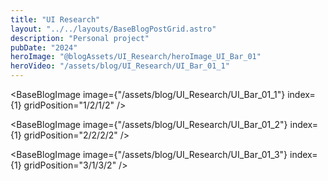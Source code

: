 ```yaml
---
title: "UI Research"
layout: "../../layouts/BaseBlogPostGrid.astro"
description: "Personal project"
pubDate: "2024"
heroImage: "@blogAssets/UI_Research/heroImage_UI_Bar_01"
heroVideo: "/assets/blog/UI_Research/UI_Bar_01_1"
---
```



<BaseBlogHeadTile
  index="1"
  title={frontmatter.title}
  date={frontmatter.pubDate}
  text="Personal project"
  gridPosition="1/1/1/3"
/>

<BaseBlogImage
  image={"/assets/blog/UI_Research/UI_Bar_01_1"}
  index={1}
  gridPosition="1/2/1/2"
/>

<BaseBlogImage
  image={"/assets/blog/UI_Research/UI_Bar_01_2"}
  index={1}
  gridPosition="2/2/2/2"
/>

<BaseBlogImage
  image={"/assets/blog/UI_Research/UI_Bar_01_3"}
  index={1}
  gridPosition="3/1/3/2"
/>
